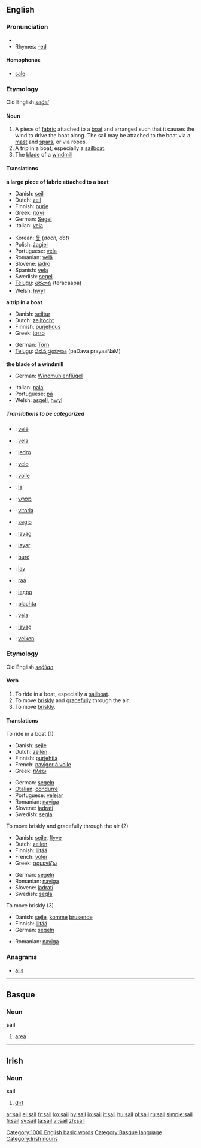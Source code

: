 ==English==

===Pronunciation===
*{{audio|en-us-sail.ogg|Audio (US)}}
*Rhymes: [[Rhymes:English:-eɪl|-eɪl]]
====Homophones====
*[[sale]]

===Etymology===
Old English ''[[seġel]]''
====Noun====
{{en-noun}}

# A piece of [[fabric]] attached to a [[boat]] and arranged such that it causes the wind to drive the boat along.  The sail may be attached to the boat via a [[mast]] and [[spar]]s, or via ropes.
# A trip in a boat, especially a [[sailboat]].
# The [[blade]] of a [[windmill]]

====Translations====
'''a large piece of fabric attached to a boat'''
{{top}}
*Danish: [[sejl]] {{n}}
*Dutch: [[zeil]] {{n}}
*Finnish: [[purje]]
*Greek: [[πανί]] {{n}}
*German: [[Segel]] {{n}}
*Italian: [[vela]] {{f}}
{{mid}}
*Korean: [[돛]] (''doch, dot'')
*Polish: [[żagiel]] {{m}}
*Portuguese: [[vela]] {{f}}
*Romanian: [[velă]] {{f}}
*Slovene: [[jadro]] {{n}}
*Spanish: [[vela]] {{f}}
*Swedish: [[segel]] {{n}}
*[[Telugu]]: [[తెరచాప]] (teracaapa)
*Welsh: [[hwyl]]
{{bottom}}

'''a trip in a boat'''
{{top}}
*Danish: [[sejltur]] {{c}}
*Dutch: [[zeiltocht]] {{f}}
*Finnish: [[purjehdus]]
*Greek: [[ίστιο]] {{n}}
{{mid}}
*German: [[Törn]] {{m}}
*[[Telugu]]: [[పడవ ప్రయాణం]] (paDava prayaaNaM)
{{bottom}}

'''the blade of a windmill'''
{{top}}
*German: [[Windmühlenflügel]] {{m}}
{{mid}}
*Italian: [[pala]]
*Portuguese: [[pá]] {{f}}
*Welsh: [[asgell]], [[hwyl]]
{{bottom}}

=====Translations to be categorized=====
{{checktrans}}
{{top}}
*{{ttbc|Albanian}}: [[velë]] {{f}}
*{{ttbc|Catalan}}: [[vela]] {{f}}
*{{ttbc|Croatian}}: [[jedro]]
*{{ttbc|Esperanto}}: [[velo]]
*{{ttbc|French}}: [[voile]]
*{{ttbc|Hawaiian}}: [[lā]]
*{{ttbc|Hebrew}}: [[מפרש]]
*{{ttbc|Hungarian}}: [[vitorla]]
*{{ttbc|Ido}}: [[seglo]]
*{{ttbc|Ilocano}}: [[layag]]
*{{ttbc|Indonesian}}: [[layar]]
{{mid}}
*{{ttbc|Lithuanian}}: [[burė]]
*{{ttbc|Malagasy}}: [[lay]]
*{{ttbc|Maori}}: [[raa]]
*{{ttbc|Serbian}}: [[једро]] {{n}}
*{{ttbc|Slovak}}: [[plachta]]
*{{ttbc|Spanish}}: [[vela]] {{f}}
*{{ttbc|Tagalog}}: [[layag]]
*{{ttbc|Turkish}}: [[yelken]]
{{bottom}}

===Etymology===
Old English ''[[seġlian]]''
====Verb====
{{en-verb}}

# To ride in a boat, especially a [[sailboat]].
# To move [[briskly]] and [[gracefully]] through the air.
# To move [[briskly]].

====Translations====
;To ride in a boat (1)
{{top}}
*Danish: [[sejle]]
*Dutch: [[zeilen]]
*Finnish: [[purjehtia]]
*French: [[naviger à voile]]
*Greek: [[πλέω]]
{{mid}}
*German: [[segeln]]
*[[Otalian]]: [[condurre]]
*Portuguese: [[velejar]]
*Romanian: [[naviga]]
*Slovene: [[jadrati]]
*Swedish: [[segla]]
{{bottom}}

;To move briskly and gracefully through the air (2)
{{top}}
*Danish: [[sejle]], [[flyve]]
*Dutch: [[zeilen]]
*Finnish: [[liitää]]
*French: [[voler]]
*Greek: [[αρμενίζω]]
{{mid}}
*German: [[segeln]]
*Romanian: [[naviga]]
*Slovene: [[jadrati]]
*Swedish: [[segla]]
{{bottom}}

;To move briskly (3)
{{top}}
*Danish: [[sejle]], [[komme]] [[bruse]]nde
*Finnish: [[liitää]]
*German: [[segeln]]
{{mid}}
*Romanian: [[naviga]]
{{bottom}}

===Anagrams===
*[[ails]]

[[Category:1000 English basic words]]

----

==Basque==
===Noun===
'''sail'''

# [[area]]

[[Category:Basque language]]

----

==Irish==
===Noun===
'''sail''' {{f}}

# [[dirt]]

[[Category:Irish nouns]]

[[ar:sail]]
[[el:sail]]
[[fr:sail]]
[[ko:sail]]
[[hy:sail]]
[[io:sail]]
[[it:sail]]
[[hu:sail]]
[[pl:sail]]
[[ru:sail]]
[[simple:sail]]
[[fi:sail]]
[[sv:sail]]
[[ta:sail]]
[[vi:sail]]
[[zh:sail]]